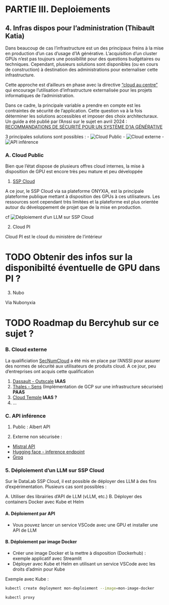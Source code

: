 
# PARTIE III. Deploiements

## 4. Infras dispos pour l’administration (Thibault Katia)

Dans beaucoup de cas l'infrastructure est un des principaux freins à la mise en production d'un cas d'usage d'IA générative. L'acquisition d'un cluster GPUs n'est pas toujours une possibilité pour des questions budgétaires ou techniques. Cependant, plusieurs solutions sont disponibles (ou en cours de construction) à destination des administrations pour externaliser cette infrastructure. 

Cette approche est d'ailleurs en phase avec la directive ["cloud au centre"](https://www.legifrance.gouv.fr/download/pdf/circ?id=45446) qui encourage l'utilisation d'infrastructure externalisée pour les projets informatiques de l'administration.

Dans ce cadre, la principale variable a prendre en compte est les contraintes de sécurité de l'application. Cette question va à la fois déterminer les solutions accessibles et imposer des choix architecturaux. Un guide a été publié par l'Anssi sur le sujet en avril 2024 : [RECOMMANDATIONS DE SÉCURITÉ
POUR UN SYSTÈME D'IA GÉNÉRATIVE](https://cyber.gouv.fr/sites/default/files/document/Recommandations_de_s%C3%A9curit%C3%A9_pour_un_syst%C3%A8me_d_IA_g%C3%A9n%C3%A9rative.pdf)

3 principales solutions sont possibles : 
- ![Cloud Public](#cloud-public)
- ![Cloud externe](#cloud-externe)
- ![API inférence](#api-inference)


### A. Cloud Public

Bien que l'état dispose de plusieurs offres cloud internes, la mise à disposition de GPU est encore très peu mature et peu développée

1. [SSP Cloud](https://datalab.sspcloud.fr/?lang=fr)

A ce jour, le SSP Cloud via sa plateforme ONYXIA, est la principale plateforme publique mettant à disposition des GPUs à ces utilisateurs. Les ressources sont cependant très limitées et la plateforme est plus orientée autour du développement de projet que de la mise en production.

cf ![Déploiement d'un LLM sur SSP Cloud](#Déploiement d'un LLM sur SSP Cloud)

2. Cloud PI

Cloud PI est le cloud du ministère de l'intérieur 

# TODO Obtenir des infos sur la disponibilté éventuelle de GPU dans PI ? 

3. Nubo

Via Nubonyxia 

# TODO Roadmap du Bercyhub sur ce sujet ? 

### B. Cloud externe

La qualificiation [SecNumCloud](https://cyber.gouv.fr/secnumcloud-pour-les-fournisseurs-de-services-cloud) a été mis en place par l'ANSSI pour assurer des normes de sécurité aux utilisateurs de produits cloud. A ce jour, peu d'entreprises ont acquis cette qualification

1. [Dassault - Outscale](https://fr.outscale.com/) **IAAS** 
2. [Thales - Sens](https://www.s3ns.io/) (Implémentation de GCP sur une infrastructure sécurisée) **PAAS** 
3. [Cloud Temple](https://www.cloud-temple.com/) **IAAS ?** 
4. ... 

### C. API inférence 

1. Public :  Albert API

2. Externe non sécurisée :

- [Mistral API](https://mistral.ai/fr/)
- [Hugging face - inference endpoint](https://huggingface.co/inference-endpoints/dedicated)
- [Groq](https://wow.groq.com/why-groq/)

### 5. Déploiement d'un LLM sur SSP Cloud

Sur le DataLab SSP Cloud, il est possible de déployer des LLM à des fins d'expérimentation. Plusieurs cas sont possibles :

A. Utiliser des librairies d'API de LLM (vLLM, etc.)
B. Déployer des containers Docker avec Kube et Helm

#### A. Déploiement par API

* Vous pouvez lancer un service VSCode avec une GPU et installer une API de LLM

#### B. Déploiement par image Docker

* Créer une image Docker et la mettre à disposition (Dockerhub) : exemple applicatif avec Streamlit
* Déployer avec Kube et Helm en utilisant un service VSCode avec les droits d'admin pour Kube


Exemple avec Kube :

```bash
kubectl create deployment mon-deploiement --image=mon-image-docker
```


```bash
kubectl proxy
```

